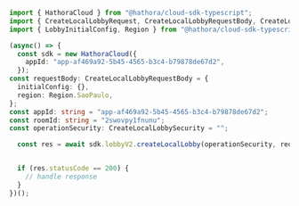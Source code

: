 ```typescript CreateLocalLobby.ts
import { HathoraCloud } from "@hathora/cloud-sdk-typescript";
import { CreateLocalLobbyRequest, CreateLocalLobbyRequestBody, CreateLocalLobbySecurity } from "@hathora/cloud-sdk-typescript/dist/sdk/models/operations";
import { LobbyInitialConfig, Region } from "@hathora/cloud-sdk-typescript/dist/sdk/models/shared";

(async() => {
  const sdk = new HathoraCloud({
    appId: "app-af469a92-5b45-4565-b3c4-b79878de67d2",
  });
const requestBody: CreateLocalLobbyRequestBody = {
  initialConfig: {},
  region: Region.SaoPaulo,
};
const appId: string = "app-af469a92-5b45-4565-b3c4-b79878de67d2";
const roomId: string = "2swovpy1fnunu";
const operationSecurity: CreateLocalLobbySecurity = "";

  const res = await sdk.lobbyV2.createLocalLobby(operationSecurity, requestBody, appId, roomId);


  if (res.statusCode == 200) {
    // handle response
  }
})();
```
